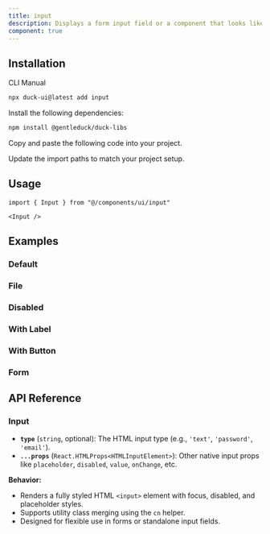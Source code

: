 ```yaml
---
title: input
description: Displays a form input field or a component that looks like an input field.
component: true
---
```


<ComponentPreview
  name="input-1"
  className="[&_input]:max-w-xs"
  description="A form input component."
/>

## Installation

<Tabs defaultValue="cli">

<TabsList>
  <TabsTrigger value="cli">CLI</TabsTrigger>
  <TabsTrigger value="manual">Manual</TabsTrigger>
</TabsList>
<TabsContent value="cli">

```bash
npx duck-ui@latest add input
```

</TabsContent>

<TabsContent value="manual">

<Steps>

<Step>Install the following dependencies:</Step>

```bash
npm install @gentleduck/duck-libs
```

<Step>Copy and paste the following code into your project.</Step>

<ComponentSource name="input" />

<Step>Update the import paths to match your project setup.</Step>

</Steps>

</TabsContent>

</Tabs>

## Usage

```tsx
import { Input } from "@/components/ui/input"
```

```tsx
<Input />
```

## Examples

### Default

<ComponentPreview
  name="input-2"
  className="[&_input]:max-w-xs"
  description="A form input component."
/>

### File

<ComponentPreview
  name="input-3"
  className="[&_input]:max-w-xs"
  description="A file input component."
/>

### Disabled

<ComponentPreview
  name="input-4"
  className="[&_input]:max-w-xs"
  description="A disabled input component."
/>

### With Label

<ComponentPreview
  name="input-5"
  className="[&_input]:max-w-xs"
  description="An input component with a label."
/>

### With Button

<ComponentPreview
  name="input-6"
  className="[&_input]:max-w-xs"
  description="An input component with a button."
/>

### Form

<ComponentPreview name="input-7" />

## API Reference

### **Input**

* **`type`** (`string`, optional): The HTML input type (e.g., `'text'`, `'password'`, `'email'`).
* **`...props`** (`React.HTMLProps<HTMLInputElement>`): Other native input props like `placeholder`, `disabled`, `value`, `onChange`, etc.

**Behavior:**

* Renders a fully styled HTML `<input>` element with focus, disabled, and placeholder styles.
* Supports utility class merging using the `cn` helper.
* Designed for flexible use in forms or standalone input fields.
